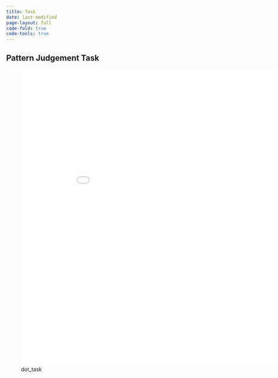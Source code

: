 ```yaml
---
title: Task
date: last-modified
page-layout: full
code-fold: true
code-tools: true
---
```



## Pattern Judgement Task

::: column-screen



![dot_task](/Task/index.html){width="900" height="800"}

::: 